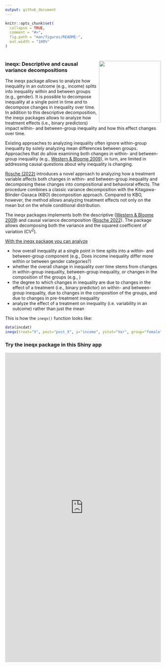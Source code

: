 ```yaml
---
output: github_document
---
```


<!-- README.md is generated from README.Rmd. Please edit that file -->

```r
knitr::opts_chunk$set(
  collapse = TRUE,
  comment = "#>",
  fig.path = "man/figures/README-",
  out.width = "100%"
)
```

# <img src="man/figures/ineqx-hexagon.png" width="200" align="right" />

### ineqx: Descriptive and causal variance decompositions

The ineqx package allows to analyze how inequality in an outcome (e.g., income) splits into inequality within and between groups (e.g., gender). It is possible to decompose inequality at a single point in time and to decompose changes in inequality over time. In addition to this descriptive decomposition, the ineqx packages allows to analyze how treatment effects (i.e., binary predictors) impact within- and between-group inequality and how this effect changes over time.

Existing approaches to analyzing inequality often ignore within-group inequality by solely analyzing mean differences between groups. Approaches that do allow examining both changes in within- and between-group inequality (e.g., [Western & Bloome 2009](https://onlinelibrary.wiley.com/doi/abs/10.1111/j.1467-9531.2009.01222.x)), in turn, are limited in addressing causal questions about why inequality is changing. 

[Rosche (2022)](https://osf.io/preprints/socarxiv/f53kz/) introduces a novel approach to analyzing how a treatment variable affects both changes in within- and between-group inequality and decomposing these changes into compositional and behavioral effects. The procedure combines a classic variance decomposition with the Kitagawa-Blinder-Oaxaca (KBO) decomposition approach. Compared to KBO, however, the method allows analyzing treatment effects not only on the mean but on the whole conditional distribution. 

The ineqx packages implements both the descriptive ([Western & Bloome 2009](https://onlinelibrary.wiley.com/doi/abs/10.1111/j.1467-9531.2009.01222.x)) and causal variance decomposition ([Rosche 2022](https://osf.io/preprints/socarxiv/f53kz/)). The package allows decomposing both the variance and the squared coefficient of variation (CV<sup>2</sup>).

<u>With the ineqx package you can analyze</u>

- how overall inequality at a single point in time splits into a within- and between-group component (e.g., Does income inequality differ more within or between gender categories?)
- whether the overall change in inequality over time stems from changes in within-group inequality, between-group inequality, or changes in the composition of the groups (e.g., )
- the degree to which changes in inequality are due to changes in the effect of a treatment (i.e., binary predictor) on within- and between-group inequality, due to changes in the composition of the groups, and due to changes in pre-treatment inequality
- analyze the effect of a treatment on inequality (i.e. variability in an outcome) rather than just the mean

This is how the ```ineqx()``` function looks like:

``` r 
data(incdat)
ineqx(treat="X", post="post_X", y="income", ystat="Var", group="female", time="year", ref=1990, dat)
```

### Try the ineqx package in this Shiny app

<style>
iframe {
  width: 100%;
  height: 1000px;
  border: none;
}
</style>

<iframe src="https://benrosche.shinyapps.io/ineqx-app/" />

### Developers

I welcome contributions to the package! Feel free to submit changes for review or contact me if you have any questions.

### Issues or Feature Requests
If you would like to log an issue or submit a feature request, please create a new issue or comment on an existing issue on [GitHub Issues](https://github.com/benrosche/ineqx/issues) on this repo.

### Changelog
See [NEWS.md](https://github.com/benrosche/ineqx/news/index.html) for the package changelog.

More information can be found [here](http://benrosche.com/projects/ineqx/)

